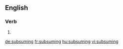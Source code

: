 ==English==

===Verb===
{{head|en}}

# {{present participle of|subsume}}

[[de:subsuming]]
[[fr:subsuming]]
[[hu:subsuming]]
[[vi:subsuming]]